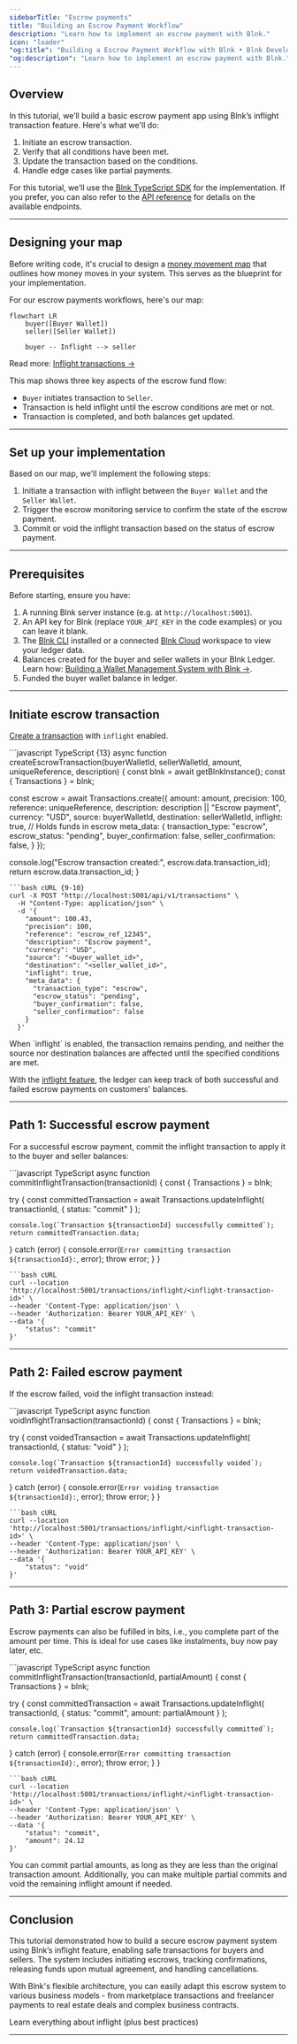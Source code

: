 ```yaml
---
sidebarTitle: "Escrow payments"
title: "Building an Escrow Payment Workflow"
description: "Learn how to implement an escrow payment with Blnk."
icon: "loader"
"og:title": "Building a Escrow Payment Workflow with Blnk • Blnk Developer Documentation"
"og:description": "Learn how to implement an escrow payment with Blnk."
---
```



## Overview

In this tutorial, we’ll build a basic escrow payment app using Blnk’s inflight transaction feature. Here's what we'll do:

1. Initiate an escrow transaction.
2. Verify that all conditions have been met.
3. Update the transaction based on the conditions.
4. Handle edge cases like partial payments.

For this tutorial, we’ll use the [Blnk TypeScript SDK](/sdks/typescript/introduction) for the implementation. If you prefer, you can also refer to the [API reference](/reference/create-ledger) for details on the available endpoints.

---

## Designing your map

Before writing code, it's crucial to design a [money movement map](/ledgers/money-movement-map) that outlines how money moves in your system. This serves as the blueprint for your implementation.

For our escrow payments workflows, here's our map:

```mermaid
flowchart LR
    buyer([Buyer Wallet])
    seller([Seller Wallet])

    buyer -- Inflight --> seller
```

Read more: [Inflight transactions →](/transactions/inflight)

This map shows three key aspects of the escrow fund flow:

* `Buyer` initiates transaction to `Seller`.
* Transaction is held inflight until the escrow conditions are met or not.
* Transaction is completed, and both balances get updated.

---

## Set up your implementation

Based on our map, we'll implement the following steps:

1. Initiate a transaction with inflight between the `Buyer Wallet` and the `Seller Wallet`.
2. Trigger the escrow monitoring service to confirm the state of the escrow payment.
3. Commit or void the inflight transaction based on the status of escrow payment.

---

## Prerequisites

Before starting, ensure you have:

1. A running Blnk server instance (e.g. at `http://localhost:5001`).
2. An API key for Blnk (replace `YOUR_API_KEY` in the code examples) or you can leave it blank.
3. The [Blnk CLI](/blnk-cli/install) installed or a connected [Blnk Cloud](https://cloud.blnkfinance.com) workspace to view your ledger data.
4. Balances created for the buyer and seller wallets in your Blnk Ledger. Learn how: [Building a Wallet Management System with Blnk →](/tutorials/quick-start/wallet-management).
5. Funded the buyer wallet balance in ledger.

---

## Initiate escrow transaction

[Create a transaction](/transactions/introduction#recording-a-transaction) with `inflight` enabled.

<CodeGroup>
```javascript TypeScript {13}
async function createEscrowTransaction(buyerWalletId, sellerWalletId, amount, uniqueReference, description) {
  const blnk = await getBlnkInstance();
  const { Transactions } = blnk;
  
  const escrow = await Transactions.create({
    amount: amount,
    precision: 100,
    reference: uniqueReference,
    description: description || "Escrow payment",
    currency: "USD",
    source: buyerWalletId,
    destination: sellerWalletId,
    inflight: true, // Holds funds in escrow
    meta_data: {
      transaction_type: "escrow",
      escrow_status: "pending",
      buyer_confirmation: false,
      seller_confirmation: false,
    }
  });
  
  console.log("Escrow transaction created:", escrow.data.transaction_id);
  return escrow.data.transaction_id;
}
```
```bash cURL {9-10}
curl -X POST "http://localhost:5001/api/v1/transactions" \
  -H "Content-Type: application/json" \
  -d '{
    "amount": 100.43,
    "precision": 100,
    "reference": "escrow_ref_12345",
    "description": "Escrow payment",
    "currency": "USD",
    "source": "<buyer_wallet_id>",
    "destination": "<seller_wallet_id>",
    "inflight": true,
    "meta_data": {
      "transaction_type": "escrow",
      "escrow_status": "pending",
      "buyer_confirmation": false,
      "seller_confirmation": false
    }
  }'
```
</CodeGroup>

<Note>
  When `inflight` is enabled, the transaction remains pending, and neither the source nor destination balances are affected until the specified conditions are met.

  With the [inflight feature](/transactions/inflight), the ledger can keep track of both successful and failed escrow payments on customers' balances.
</Note>

---

## Path 1: Successful escrow payment

For a successful escrow payment, commit the inflight transaction to apply it to the buyer and seller balances:

<CodeGroup>
```javascript TypeScript
async function commitInflightTransaction(transactionId) {
  const { Transactions } = blnk;
  
  try {
    const committedTransaction = await Transactions.updateInflight(
      transactionId,
      {
        status: "commit"
      }
    );
    
    console.log(`Transaction ${transactionId} successfully committed`);
    return committedTransaction.data;
  } catch (error) {
    console.error(`Error committing transaction ${transactionId}:`, error);
    throw error;
  }
}
```
```bash cURL
curl --location 'http://localhost:5001/transactions/inflight/<inflight-transaction-id>' \
--header 'Content-Type: application/json' \
--header 'Authorization: Bearer YOUR_API_KEY' \
--data '{
    "status": "commit"
}'
```
</CodeGroup>

---

## Path 2: Failed escrow payment

If the escrow failed, void the inflight transaction instead:

<CodeGroup>
```javascript TypeScript
async function voidInflightTransaction(transactionId) {
  const { Transactions } = blnk;
  
  try {
    const voidedTransaction = await Transactions.updateInflight(
      transactionId,
      {
        status: "void"
      }
    );
    
    console.log(`Transaction ${transactionId} successfully voided`);
    return voidedTransaction.data;
  } catch (error) {
    console.error(`Error voiding transaction ${transactionId}:`, error);
    throw error;
  }
}
```
```bash cURL
curl --location 'http://localhost:5001/transactions/inflight/<inflight-transaction-id>' \
--header 'Content-Type: application/json' \
--header 'Authorization: Bearer YOUR_API_KEY' \
--data '{
    "status": "void"
}'
```
</CodeGroup>

---

## Path 3: Partial escrow payment

Escrow payments can also be fufilled in bits, i.e., you complete part of the amount per time. This is ideal for use cases like instalments, buy now pay later, etc.

<CodeGroup>
```javascript TypeScript
async function commitInflightTransaction(transactionId, partialAmount) {
  const { Transactions } = blnk;
  
  try {
    const committedTransaction = await Transactions.updateInflight(
      transactionId,
      {
        status: "commit",
        amount: partialAmount
      }
    );
    
    console.log(`Transaction ${transactionId} successfully committed`);
    return committedTransaction.data;
  } catch (error) {
    console.error(`Error committing transaction ${transactionId}:`, error);
    throw error;
  }
}
```
```bash cURL
curl --location 'http://localhost:5001/transactions/inflight/<inflight-transaction-id>' \
--header 'Content-Type: application/json' \
--header 'Authorization: Bearer YOUR_API_KEY' \
--data '{
    "status": "commit",
    "amount": 24.12
}'
```
</CodeGroup>

<Tip>
  You can commit partial amounts, as long as they are less than the original transaction amount. Additionally, you can make multiple partial commits and void the remaining inflight amount if needed.
</Tip>

---

## Conclusion

This tutorial demonstrated how to build a secure escrow payment system using Blnk’s inflight feature, enabling safe transactions for buyers and sellers. The system includes initiating escrows, tracking confirmations, releasing funds upon mutual agreement, and handling cancellations.

With Blnk's flexible architecture, you can easily adapt this escrow system to various business models - from marketplace transactions and freelancer payments to real estate deals and complex business contracts.

<Card title="Inflight transactions" icon="plane" iconType="duotone" href="/transactions/inflight">
  Learn everything about inflight (plus best practices)
</Card>

---

<RequestTutorial />